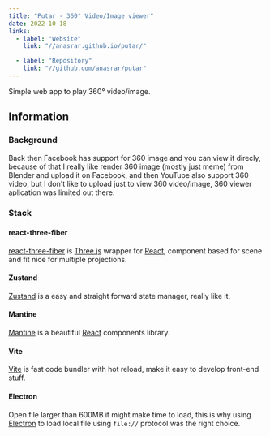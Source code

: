 ```yaml
---
title: "Putar - 360° Video/Image viewer"
date: 2022-10-18
links:
  - label: "Website"
    link: "//anasrar.github.io/putar/"

  - label: "Repository"
    link: "//github.com/anasrar/putar"
---
```


Simple web app to play 360° video/image.

## Information

### Background

Back then Facebook has support for 360 image and you can view it direcly, because of that I really like render 360 image (mostly just meme) from Blender and upload it on Facebook, and then YouTube also support 360 video, but I don't like to upload just to view 360 video/image, 360 viewer aplication was limited out there.

### Stack

#### react-three-fiber

[react-three-fiber](//github.com/pmndrs/react-three-fiber) is [Three.js](//github.com/mrdoob/three.js/) wrapper for [React](https://github.com/facebook/react), component based for scene and fit nice for multiple projections.

#### Zustand

[Zustand](//github.com/pmndrs/zustand) is a easy and straight forward state manager, really like it.

#### Mantine

[Mantine](//github.com/mantinedev/mantine/) is a beautiful [React](https://github.com/facebook/react) components library.

#### Vite

[Vite](//github.com/vitejs/vite) is fast code bundler with hot reload, make it easy to develop front-end stuff.

#### Electron

Open file larger than 600MB it might make time to load, this is why using [Electron](https://github.com/electron/electron) to load local file using `file://` protocol was the right choice.
